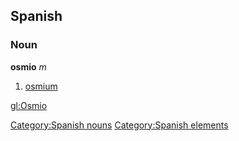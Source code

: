 == Spanish == {{wikipediaAlt|osmium}}
=== Noun ===
'''osmio''' ''m''
# [[osmium]]

[[Category:Spanish nouns]]
[[Category:Spanish elements]]

[[gl:Osmio]]